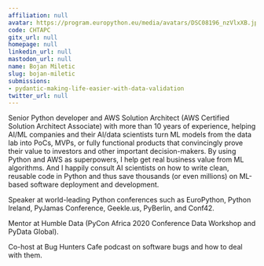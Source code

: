 ```yaml
---
affiliation: null
avatar: https://program.europython.eu/media/avatars/DSC08196_nzVlxXB.jpg
code: CHTAPC
gitx_url: null
homepage: null
linkedin_url: null
mastodon_url: null
name: Bojan Miletic
slug: bojan-miletic
submissions:
- pydantic-making-life-easier-with-data-validation
twitter_url: null
---
```


Senior Python developer and AWS Solution Architect (AWS Certified Solution Architect Associate) with more than 10 years of experience, helping AI/ML companies and their AI/data scientists turn ML models from the data lab into PoCs, MVPs, or fully functional products that convincingly prove their value to investors and other important decision-makers. By using Python and AWS as superpowers, I help get real business value from ML algorithms. And I happily consult AI scientists on how to write clean, reusable code in Python and thus save thousands (or even millions) on ML-based software deployment and development.

Speaker at world-leading Python conferences such as EuroPython, Python Ireland, PyJamas Conference, Geekle.us, PyBerlin, and Conf42.

Mentor at Humble Data (PyCon Africa 2020 Conference Data Workshop and PyData Global).

Co-host at Bug Hunters Cafe podcast on software bugs and how to deal with them.
